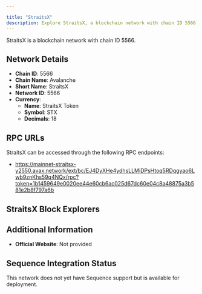 ```yaml
---

title: "StraitsX"
description: Explore StraitsX, a blockchain network with chain ID 5566. Learn about its native currency, StraitsX Token, and how to interact with the network.
---
```




StraitsX is a blockchain network with chain ID 5566.

## Network Details

- **Chain ID**: 5566
- **Chain Name**: Avalanche
- **Short Name**: StraitsX
- **Network ID**: 5566
- **Currency**: 
  - **Name**: StraitsX Token
  - **Symbol**: STX
  - **Decimals**: 18

## RPC URLs

StraitsX can be accessed through the following RPC endpoints:

- https://mainnet-straitsx-y2550.avax.network/ext/bc/EJ4DyXHe4ydhsLLMiDPsHtoq5RDqgyao6Lwb9znKhs59q4NQx/rpc?token=1b1459649e0020ee44e60cb6ac025d67dc60e04c8a48875a3b581e2b8f797a6b

## StraitsX Block Explorers



## Additional Information

- **Official Website**: Not provided

## Sequence Integration Status

This network does not yet have Sequence support but is available for deployment.
